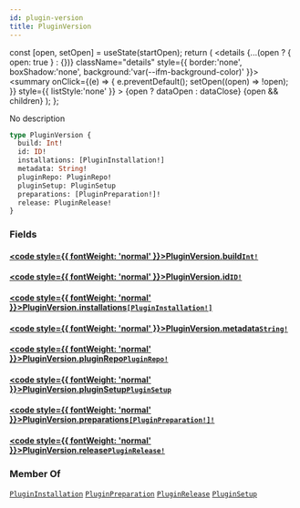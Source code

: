 ```yaml
---
id: plugin-version
title: PluginVersion
---
```









  const [open, setOpen] = useState(startOpen);
  return (
    <details {...(open ? { open: true } : {})} className="details" style={{ border:'none', boxShadow:'none', background:'var(--ifm-background-color)' }}>
      <summary
        onClick={(e) => {
          e.preventDefault();
          setOpen((open) => !open);
        }}
        style={{ listStyle:'none' }}
      >
      {open ? dataOpen : dataClose}
      </summary>
      {open && children}
    </details>
  );
};








No description


```graphql
type PluginVersion {
  build: Int!
  id: ID!
  installations: [PluginInstallation!]
  metadata: String!
  pluginRepo: PluginRepo!
  pluginSetup: PluginSetup
  preparations: [PluginPreparation!]!
  release: PluginRelease!
}
```




### Fields

#### [<code style={{ fontWeight: 'normal' }}>PluginVersion.<b>build</b></code>](#)<Bullet />[`Int!`](/docs/next/subgraph/reference-guide/scalars/int) <Badge class="badge badge--secondary" text="non-null"/> <Badge class="badge badge--secondary" text="scalar"/> 
> 
> 
> 
> 

#### [<code style={{ fontWeight: 'normal' }}>PluginVersion.<b>id</b></code>](#)<Bullet />[`ID!`](/docs/next/subgraph/reference-guide/scalars/id) <Badge class="badge badge--secondary" text="non-null"/> <Badge class="badge badge--secondary" text="scalar"/> 
> 
> 
> 
> 

#### [<code style={{ fontWeight: 'normal' }}>PluginVersion.<b>installations</b></code>](#)<Bullet />[`[PluginInstallation!]`](/docs/next/subgraph/reference-guide/objects/plugin-installation) <Badge class="badge badge--secondary" text="list"/> <Badge class="badge badge--secondary" text="object"/> 
> 
> 
> 
> 

#### [<code style={{ fontWeight: 'normal' }}>PluginVersion.<b>metadata</b></code>](#)<Bullet />[`String!`](/docs/next/subgraph/reference-guide/scalars/string) <Badge class="badge badge--secondary" text="non-null"/> <Badge class="badge badge--secondary" text="scalar"/> 
> 
> 
> 
> 

#### [<code style={{ fontWeight: 'normal' }}>PluginVersion.<b>pluginRepo</b></code>](#)<Bullet />[`PluginRepo!`](/docs/next/subgraph/reference-guide/objects/plugin-repo) <Badge class="badge badge--secondary" text="non-null"/> <Badge class="badge badge--secondary" text="object"/> 
> 
> 
> 
> 

#### [<code style={{ fontWeight: 'normal' }}>PluginVersion.<b>pluginSetup</b></code>](#)<Bullet />[`PluginSetup`](/docs/next/subgraph/reference-guide/objects/plugin-setup) <Badge class="badge badge--secondary" text="object"/> 
> 
> 
> 
> 

#### [<code style={{ fontWeight: 'normal' }}>PluginVersion.<b>preparations</b></code>](#)<Bullet />[`[PluginPreparation!]!`](/docs/next/subgraph/reference-guide/objects/plugin-preparation) <Badge class="badge badge--secondary" text="non-null"/> <Badge class="badge badge--secondary" text="object"/> 
> 
> 
> 
> 

#### [<code style={{ fontWeight: 'normal' }}>PluginVersion.<b>release</b></code>](#)<Bullet />[`PluginRelease!`](/docs/next/subgraph/reference-guide/objects/plugin-release) <Badge class="badge badge--secondary" text="non-null"/> <Badge class="badge badge--secondary" text="object"/> 
> 
> 
> 
> 





### Member Of

[`PluginInstallation`](/docs/next/subgraph/reference-guide/objects/plugin-installation)  <Badge class="badge badge--secondary" text="object"/><Bullet />[`PluginPreparation`](/docs/next/subgraph/reference-guide/objects/plugin-preparation)  <Badge class="badge badge--secondary" text="object"/><Bullet />[`PluginRelease`](/docs/next/subgraph/reference-guide/objects/plugin-release)  <Badge class="badge badge--secondary" text="object"/><Bullet />[`PluginSetup`](/docs/next/subgraph/reference-guide/objects/plugin-setup)  <Badge class="badge badge--secondary" text="object"/>

